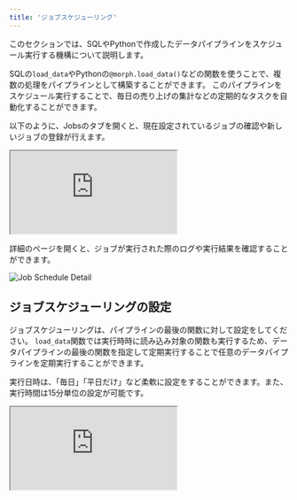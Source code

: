 ```yaml
---
title: 'ジョブスケジューリング'
---
```


このセクションでは、SQLやPythonで作成したデータパイプラインをスケジュール実行する機構について説明します。

SQLの`load_data`やPythonの`@morph.load_data()`などの関数を使うことで、複数の処理をパイプラインとして構築することができます。
このパイプラインをスケジュール実行することで、毎日の売り上げの集計などの定期的なタスクを自動化することができます。

以下のように、Jobsのタブを開くと、現在設定されているジョブの確認や新しいジョブの登録が行えます。

<iframe
    src="https://www.loom.com/embed/4b608b640dc340ca8b730b600a6d8273?sid=9fe2ca61-bff5-4804-b556-738ebc12e83e"
    controls
    className="w-full aspect-video"
></iframe>

詳細のページを開くと、ジョブが実行された際のログや実行結果を確認することができます。

<img
    src="/assets/images/docs/workspace-job-schedule-detail.png"
    alt="Job Schedule Detail"
/>

## ジョブスケジューリングの設定

ジョブスケジューリングは、パイプラインの最後の関数に対して設定をしてください。
`load_data`関数では実行時時に読み込み対象の関数も実行するため、データパイプラインの最後の関数を指定して定期実行することで任意のデータパイプラインを定期実行することができます。

実行日時は、「毎日」「平日だけ」など柔軟に設定をすることができます。また、実行時間は15分単位の設定が可能です。

<iframe
    src="https://www.loom.com/embed/4177425642e941d0841dd31e152da289?sid=b3523927-36dd-4612-a705-a9866a8fb0f1"
    controls
    className="w-full aspect-video"
></iframe>

